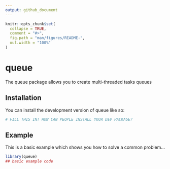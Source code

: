 ```yaml
---
output: github_document
---
```


<!-- README.md is generated from README.Rmd. Please edit that file -->

```r
knitr::opts_chunk$set(
  collapse = TRUE,
  comment = "#>",
  fig.path = "man/figures/README-",
  out.width = "100%"
)
```

# queue

<!-- badges: start -->
<!-- badges: end -->

The queue package allows you to create multi-threaded tasks queues

## Installation

You can install the development version of queue like so:

``` r
# FILL THIS IN! HOW CAN PEOPLE INSTALL YOUR DEV PACKAGE?
```

## Example

This is a basic example which shows you how to solve a common problem...

```r
library(queue)
## basic example code
```

